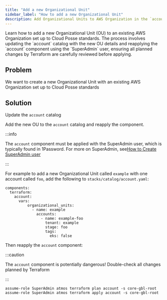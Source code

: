 ```yaml
---
title: "Add a new Organizational Unit"
sidebar_label: "How to add a new Organizational Unit"
description: Add Organizational Units to AWS Organization in the `account` catalog
---
```


<Intro>
Learn how to add a new Organizational Unit (OU) to an existing AWS Organization set up to Cloud Posse standards. The process involves updating the `account` catalog with the new OU details and reapplying the `account` component using the `SuperAdmin` user, ensuring all planned changes by Terraform are carefully reviewed before applying.
</Intro>

## Problem

We want to create a new Organizational Unit with an existing AWS Organization set up to Cloud Posse standards

## Solution

<Note title="TL;DR">Update the `account` catalog</Note>


Add the new OU to the `account` catalog and reapply the component.

:::info

The `account` component must be applied with the SuperAdmin user, which is typically found in 1Password. For more on
SuperAdmin, see[How to Create SuperAdmin user](/learn/accounts/tutorials/how-to-create-superadmin-user)

:::

For example to add a new Organizational Unit called `example` with one account called `foo`, add the following to
`stacks/catalog/account.yaml`:

```
components:
  terraform:
    account:
      vars:
          organizational_units:
            - name: example
              accounts:
                - name: example-foo
                  tenant: example
                  stage: foo
                  tags:
                    eks: false

```

Then reapply the `account` component:

:::caution

The `account` component is potentially dangerous! Double-check all changes planned by Terraform

:::

```
assume-role SuperAdmin atmos terraform plan account -s core-gbl-root
assume-role SuperAdmin atmos terraform apply account -s core-gbl-root
```
